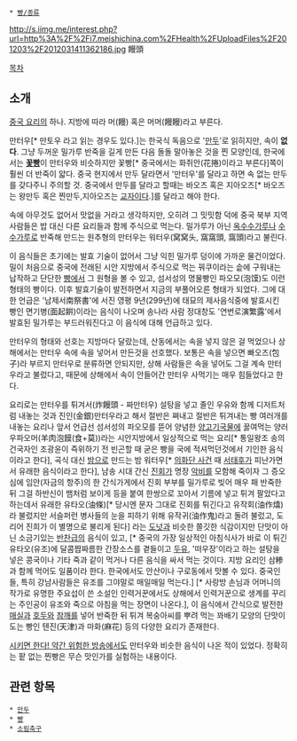  * [[빵/종류]]

http://s.iimg.me/interest.php?url=http%3A%2F%2Fi7.meishichina.com%2FHealth%2FUploadFiles%2F201203%2F2012031411362186.jpg
饅頭

[[목차]]
== 소개 ==
[[중국 요리]]의 하나. 지방에 따라 머(饅) 혹은 머머(饅饅)라고 부른다.

만터우[* 만토우 라고 읽는 경우도 있다.]는 한국식 독음으로 '[[만두]]'로 읽히지만, 속이 '''없다'''. 그냥 두꺼운 밀가루 반죽을 길게 만든 다음 돌돌 말아놓은 것을 찐 모양인데, 한국에서는 '''[[꽃빵]]'''이 만터우와 비슷하지만 꽃빵[* 중국에서는 화쥐안(花捲)이라고 부른다]쪽이 훨씬 더 반죽이 얇다. 중국 현지에서 만두 달라면서 '만터우'를 달라고 하면 속 없는 만두를 갖다주니 주의할 것. 중국에서 만두를 달라고 할때는 바오즈 혹은 지아오즈[* 바오즈는 왕만두 혹은 찐만두,지아오즈는 [[교자]]이다.]를 달라고 해야 한다.

속에 아무것도 없어서 맛없을 거라고 생각하지만, 오히려 그 밋밋함 덕에 중국 북부 지역 사람들은 밥 대신 다른 요리들과 함께 주식으로 먹는다. 밀가루가 아닌 [[옥수수]]가루나 [[수수]]가루로 반죽해 만드는 원추형의 만터우는 워터우(窝窝头, 窩窩頭, 窩頭)라고 불린다.

이 음식들은 초기에는 발효 기술이 없어서 그냥 익힌 밀가루 덩이에 가까운 물건이었다. 밀이 처음으로 중국에 전래된 시안 지방에서 주식으로 먹는 꿔쿠이라는 솥에 구워내는 납작하고 단단한 [[빵]]에서 그 원형을 볼 수 있고, 섬서성의 명물빵인 파오모(泡馍)도 이런 형태의 빵이다. 이후 발효기술이 발전하면서 지금의 부풀어오른 형태가 되었다. 그에 대한 언급은 '남제서南祭書'에 서진 영평 9년(299년)에 태묘의 제사음식중에 발효시킨 빵인 면기병(面起餠)이라는 음식이 나오며 송나라 사람 정대창도 '연번로演繁露'에서 발효된 밀가루는 부드러워진다고 이 음식에 대해 언급하고 있다.

만터우의 형태와 선호는 지방마다 달랐는데, 산동에서는 속을 넣지 않은 걸 먹었으나 상해에서는 만터우 속에 속을 넣어서 만든것을 선호했다. 보통은 속을 넣으면 빠오즈(包子)라 부르지 만터우로 분류하면 안되지만, 상해 사람들은 속을 넣어도 그걸 계속 만터우라고 불렀다고, 때문에 상해에서 속이 안들어간 만터우 사먹기는 매우 힘들었다고 한다.

요리로는 만터우를 튀겨서(炸饅頭 - 짜만터우) 설탕을 넣고 졸인 우유와 함께 디저트처럼 내놓는 것과 진인(金銀)만터우라고 해서 절반은 쪄내고 절반은 튀겨내는 빵 여러개를 내놓는 요리나 앞서 언급선 섬서성의 파오모를 뜯어 양념한 [[양고기]]국물에 꿇여먹는 양러우파오머(羊肉泡饃(食+莫))라는 시안지방에서 일상적으로 먹는 요리[* 통일왕조 송의 건국자인 조광윤이 즉위하기 전 빈곤할 때 굳은 빵을 국에 적셔먹던것에서 기인한 음식이라고 한다], 곡식 대신 [[밤]]으로 만드는 밤 워터우[* [[의화단 사건]] 때 [[서태후]]가 피난가면서 유래한 음식이라고 한다], 남송 시대 간신 [[진회]]가 명장 [[악비]]를 모함해 죽이자 그 증오심에 임안(자금의 항주)의 한 간식가게에서 진회 부부를 밀가루로 빚어 매우 패 반죽한 뒤 그걸 하반신이 뱀처럼 보이게 등을 붙여 한쌍으로 꼬아서 기름에 넣고 튀겨 팔았다고 하는데서 유래한 유타오(油條)[* 당시엔 문자 그대로 진회를 튀긴다고 유작회(油作熺)라 불렀지만 서슬퍼런 병사들의 눈을 피하기 위해 유작귀(油作鬼)라고 돌려 불렀고, 도리어 진희가 이 별명으로 불리게 된다] 라는 [[도넛]]과 비슷한 쫄깃한 식감이지만 단맛이 아닌 소금기있는 [[반찬]]급의 음식이 있고, [* 중국의 가장 일상적인 아침식사가 바로 이 튀긴 유타오(유조)에 달콤짭짜름한 간장소스를 곁들이고 [[두유]], '떠우장'이라고 하는 설탕을 넣은 콩국이나 기타 죽과 같이 먹거나 다른 음식을 싸서 먹는 것이다. 지방 요리인 삼糁과 함께 먹어도 일품이라 한다. 한국에서도 안산이나 구로동에서 맛볼 수 있다. 중국인들, 특히 강남사람들은 유조를 그야말로 매일매일 먹는다.] [* 사랑방 손님과 어머니의 작가로 유명한 주요섭이 쓴 소설인 인력거꾼에서도 상해에서 인력거꾼으로 생계를 꾸리는 주인공이 유조와 죽으로 아침을 먹는 장면이 나온다.], 이 음식에서 간식으로 발전한 [[매실]]과 [[호두]]와 [[참깨]]를 넣어 반죽한 뒤 튀겨 복숭아씨를 뿌려 먹는 꽈배기 모양의 단맛이 도는 빵인 텐진(天津)과 마화(麻花) 등의 다양한 요리가 존재한다.

[[시키면 한다! 약간 위험한 방송]]에서도 만터우와 비슷한 음식이 나온 적이 있었다. 정확히는 팥 없는 찐빵은 무슨 맛인가를 실험하는 내용이다.

== 관련 항목 ==
 * [[만두]]
 * [[빵]]
 * [[소림축구]]
